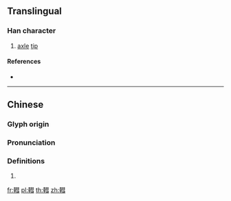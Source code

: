 {{character info/new}}
==Translingual==

===Han character===
{{Han char|rn=159|rad=車|as=11|sn=18|four=|canj=JJQJM,JJQJS|ids=⿰車彗}}

# [[axle]] [[tip]]

====References====
* {{Han ref|kx=1248.180|dkj=38508|dj=1727.010|hdz=53551.100|uh=8F4A|ud=36682}}

----

==Chinese==
{{zh-forms}}

===Glyph origin===
{{Han etym}}

===Pronunciation===
{{zh-pron
|m=wèi
|c=wai6
|mc=y
|oc=y
|ma=
|cat=n
}}

===Definitions===
{{zh-hanzi}}

# {{rfdef|lang=zh}}

[[fr:轊]]
[[pl:轊]]
[[th:轊]]
[[zh:轊]]